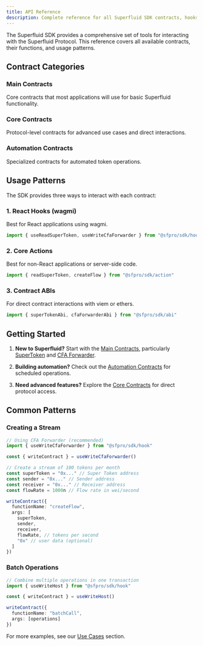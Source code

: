 ```yaml
---
title: API Reference
description: Complete reference for all Superfluid SDK contracts, hooks, and actions
---
```



The Superfluid SDK provides a comprehensive set of tools for interacting with the Superfluid Protocol. This reference covers all available contracts, their functions, and usage patterns.

## Contract Categories

### Main Contracts

Core contracts that most applications will use for basic Superfluid functionality.

<Cards>
  <Card
    href="/docs/api/main/super-token"
    title="SuperToken"
    description="ERC-20 tokens with streaming capabilities. Wrap/unwrap tokens and manage balances."
  />
  <Card
    href="/docs/api/main/cfa-forwarder"
    title="CFA Forwarder"
    description="Simplified interface for creating and managing constant flow agreements (streams)."
  />
  <Card
    href="/docs/api/main/gda-forwarder"
    title="GDA Forwarder"
    description="Simplified interface for creating and managing general distribution agreements (instant distributions)."
  />
  <Card
    href="/docs/api/main/gda-pool"
    title="GDA Pool"
    description="Pools for distributing tokens to multiple recipients simultaneously."
  />
</Cards>

### Core Contracts

Protocol-level contracts for advanced use cases and direct interactions.

<Cards>
  <Card
    href="/docs/api/core/host"
    title="Host"
    description="The core Superfluid contract that manages all protocol operations and agreements."
  />
  <Card
    href="/docs/api/core/cfa"
    title="CFA (Constant Flow Agreement)"
    description="Low-level interface for continuous token streams. Use CFA Forwarder for simpler interactions."
  />
  <Card
    href="/docs/api/core/gda"
    title="GDA (General Distribution Agreement)"
    description="Low-level interface for instant distributions. Use GDA Forwarder for simpler interactions."
  />
  <Card
    href="/docs/api/core/ida"
    title="IDA (Instant Distribution Agreement)"
    description="Legacy distribution mechanism. New projects should use GDA instead."
  />
  <Card
    href="/docs/api/core/toga"
    title="TOGA (Token Governance Agreement)"
    description="Governance token distribution mechanism for protocol participants."
  />
</Cards>

### Automation Contracts

Specialized contracts for automated token operations.

<Cards>
  <Card
    href="/docs/api/automation/auto-wrap"
    title="Auto Wrap Manager"
    description="Automatically wrap ERC-20 tokens into SuperTokens based on configured strategies."
  />
  <Card
    href="/docs/api/automation/flow-scheduler"
    title="Flow Scheduler"
    description="Schedule flows to start and stop at specific times."
  />
  <Card
    href="/docs/api/automation/vesting-scheduler"
    title="Vesting Scheduler"
    description="Create vesting schedules with cliff periods and linear release."
  />
</Cards>

## Usage Patterns

The SDK provides three ways to interact with each contract:

### 1. React Hooks (wagmi)

Best for React applications using wagmi.

```ts
import { useReadSuperToken, useWriteCfaForwarder } from "@sfpro/sdk/hook"
```

### 2. Core Actions

Best for non-React applications or server-side code.

```ts
import { readSuperToken, createFlow } from "@sfpro/sdk/action"
```

### 3. Contract ABIs

For direct contract interactions with viem or ethers.

```ts
import { superTokenAbi, cfaForwarderAbi } from "@sfpro/sdk/abi"
```

## Getting Started

1. **New to Superfluid?** Start with the [Main Contracts](#main-contracts), particularly [SuperToken](/docs/api/main/super-token) and [CFA Forwarder](/docs/api/main/cfa-forwarder).

2. **Building automation?** Check out the [Automation Contracts](#automation-contracts) for scheduled operations.

3. **Need advanced features?** Explore the [Core Contracts](#core-contracts) for direct protocol access.

## Common Patterns

### Creating a Stream
```ts
// Using CFA Forwarder (recommended)
import { useWriteCfaForwarder } from "@sfpro/sdk/hook"

const { writeContract } = useWriteCfaForwarder()

// Create a stream of 100 tokens per month
const superToken = "0x..." // Super Token address
const sender = "0x..." // Sender address
const receiver = "0x..." // Receiver address
const flowRate = 1000n // Flow rate in wei/second

writeContract({
  functionName: "createFlow",
  args: [
    superToken,
    sender,
    receiver,
    flowRate, // tokens per second
    "0x" // user data (optional)
  ]
})
```

### Batch Operations
```ts
// Combine multiple operations in one transaction
import { useWriteHost } from "@sfpro/sdk/hook"

const { writeContract } = useWriteHost()

writeContract({
  functionName: "batchCall",
  args: [operations]
})
```

For more examples, see our [Use Cases](/docs/use-cases) section.
